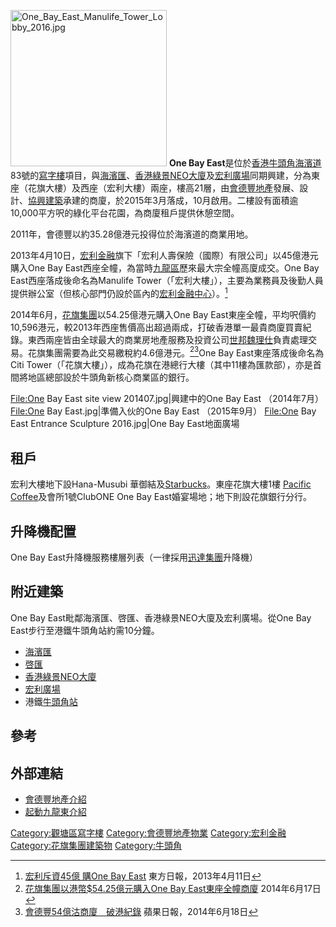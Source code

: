 {{Infobox hk building
| building_name        = One Bay East
| logo                 = 
| image                = One Bay East 201606.jpg
| caption              = One Bay East分為宏利大樓及花旗大樓兩座
| full_name            = 
| former_names         = 
| native_building_name = 
| alternate_names      = 
| status               = 
| building_type        = 
| architectural_style  = 
| structural_system    = 鋼筋、混凝土
| classification       = [[辦公室|辦公室]]<br>[[商場|商場]]
| location             = {{HK}}[[九龍|九龍]][[牛頭角|牛頭角]][[海濱道|海濱道]]83號
| coordinates          = 
| former               = 
| client               = 
| architect            = 王董集團
| developer            = [[會德豐地產|會德豐地產]]
| owner                = 
| operator             = 
| url                  = 
| started              = 
| built                = 2015年10月
| inaugurated          = 
| opened               = 
| renovated            = 
| closed               = 
| demolished           = 
| site_area            = 
| site_size            = 
| height               = 
| other_dimensions     = 
| floor_count          = 21層
| total_area           = 
| main_contractor      = 
| construct_cost       = 
| ren_contractor       = 
| ren_cost             = 
| awards               = 
| references           = 
}}
[[File:One_Bay_East_Manulife_Tower_Lobby_2016.jpg|250px]]
'''One Bay East'''是位於[[香港|香港]][[牛頭角|牛頭角]][[海濱道|海濱道]]83號的[[寫字樓|寫字樓]]項目，與[[海濱匯|海濱匯]]、[[香港綠景NEO大廈|香港綠景NEO大廈]]及[[宏利廣場|宏利廣場]]同期興建，分為東座（花旗大樓）及西座（宏利大樓）兩座，樓高21層，由[[會德豐地產|會德豐地產]]發展、{{link-en|王董建築師事務|Wong Tung & Partners}}設計、[[協興建築|協興建築]]承建的商廈，於2015年3月落成，10月啟用。二樓設有面積逾10,000平方呎的綠化平台花園，為商廈租戶提供休憩空間。

2011年，會德豐以約35.28億港元投得位於海濱道的商業用地。

2013年4月10日，[[宏利金融|宏利金融]]旗下「宏利人壽保險（國際）有限公司」以45億港元購入One Bay East西座全幢，為當時[[九龍區|九龍區]]歷來最大宗全幢高廈成交。One Bay East西座落成後命名為Manulife Tower（「宏利大樓」），主要為業務員及後勤人員提供辦公室（但核心部門仍設於區內的[[宏利金融中心|宏利金融中心]]）。<ref>[http://orientaldaily.on.cc/cnt/finance/20130411/00202_020.html 宏利斥資45億 購One Bay East] {{Wayback|url=http://orientaldaily.on.cc/cnt/finance/20130411/00202_020.html |date=20160304210137 }} 東方日報，2013年4月11日</ref>

2014年6月，[[花旗集團|花旗集團]]以54.25億港元購入One Bay East東座全幢，平均呎價約10,596港元，較2013年西座售價高出超過兩成，打破香港單一最貴商廈買賣紀錄。東西兩座皆由全球最大的商業房地產服務及投資公司[[世邦魏理仕|世邦魏理仕]]負責處理交易。花旗集團需要為此交易繳稅約4.6億港元。<ref>[https://www.citibank.com.hk/chinese/info/pdf/Press_release_OBE_Chi.pdf 花旗集團以港幣$54.25億元購入One Bay East東座全幢商廈] {{Wayback|url=https://www.citibank.com.hk/chinese/info/pdf/Press_release_OBE_Chi.pdf |date=20140804093247 }}2014年6月17日</ref><ref>[http://hk.apple.nextmedia.com/financeestate/art/20140618/18764850 會德豐54億沽商廈　破港紀錄] {{Wayback|url=http://hk.apple.nextmedia.com/financeestate/art/20140618/18764850 |date=20160414201658 }} 蘋果日報，2014年6月18日</ref>One Bay East東座落成後命名為Citi Tower（「花旗大樓」），成為花旗在港總行大樓（其中11樓為匯款部），亦是首間將地區總部設於牛頭角新核心商業區的銀行。

<gallery>
File:One Bay East site view 201407.jpg|興建中的One Bay East （2014年7月）
File:One Bay East.jpg|準備入伙的One Bay East （2015年9月）
File:One Bay East Entrance Sculpture 2016.jpg|One Bay East地面廣場
</gallery>

==租戶==
宏利大樓地下設Hana-Musubi 華御結及[[Starbucks|Starbucks]]。東座花旗大樓1樓 [[Pacific_Coffee|Pacific Coffee]]及會所1號ClubONE One Bay East婚宴場地；地下則設花旗銀行分行。

==升降機配置==
One Bay East升降機服務樓層列表（一律採用[[迅達集團|迅達集團]]升降機）

==附近建築==
One Bay East毗鄰海濱匯、啓匯、香港綠景NEO大廈及宏利廣場。從One Bay East步行至港鐵牛頭角站約需10分鐘。
*[[海濱匯|海濱匯]]
*[[啓匯|啓匯]]
*[[香港綠景NEO大廈|香港綠景NEO大廈]]
*[[宏利廣場|宏利廣場]]
*港鐵[[牛頭角站|牛頭角站]]

==參考==
{{reflist|世邦魏理仕官方新聞稿=http://www.cbre.com/about/media-center/largest-office-purchase}}

==外部連結==
*[https://www.wheelockpropertieshk.com/zh-hk/Properties/content/21 會德豐地產介紹]{{Wayback|url=https://www.wheelockpropertieshk.com/zh-hk/Properties/content/21 |date=20161101164739 }}
*[http://www.ekeo.gov.hk/tc/green_map/building/building_One_Bay_East.html 起動九龍東介紹]{{Wayback|url=http://www.ekeo.gov.hk/tc/green_map/building/building_One_Bay_East.html |date=20150923234701 }}

{{花旗集团}}
{{九龍倉集團/會德豐}}

[[Category:觀塘區寫字樓|Category:觀塘區寫字樓]]
[[Category:會德豐地產物業|Category:會德豐地產物業]]
[[Category:宏利金融|Category:宏利金融]]
[[Category:花旗集團建築物|Category:花旗集團建築物]]
[[Category:牛頭角|Category:牛頭角]]
